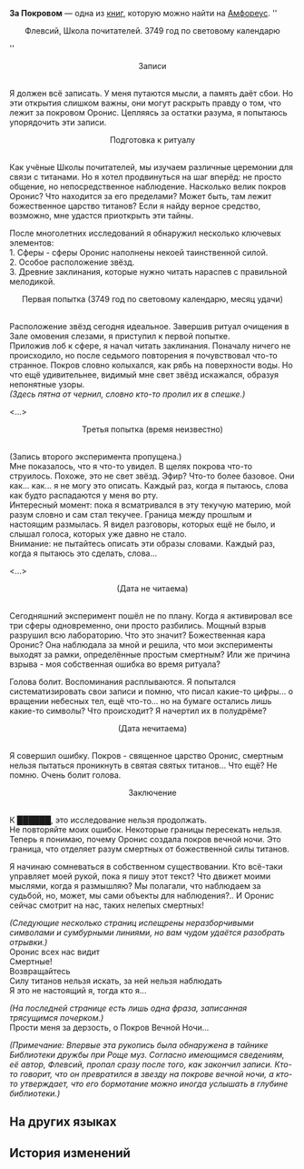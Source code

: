 {{Книга Инфобокс
|id           = 484
|Название     = 
|Изображение  = Предмет За Покровом.png
|Мир          = Амфореус
|Томов        = 1
|Автор        = <!--нужно добавить-->
|Описание     = Рукописный дневник учёного Школы почитателей Флевсия, в котором он записывает свои наблюдения за Покровом Вечной Ночи. Предполагается, что это его последний труд перед исчезновением.
|Том1         = {{tx}}
|Источник1    = {{tx|Отсутствует источник}}
|Персонажи    = 
|Фракции      = 
}}
'''За Покровом''' — одна из [[Книги|книг]], которую можно найти на [[Амфореус]].
<!--
==Получение==
<gallery>
Книга НАЗВАНИЕ.png|НАЗВАНИЕ
Локация НАЗВАНИЕ.png|Расположение на карте. Ближайший пространственный якорь «[[НАЗВАНИЕ]]»
</gallery>
-->
''<div align="center">Флевсий, Школа почитателей. 3749 год по световому календарю</div>''

<div align="center">Записи</div><br />Я должен всё записать. У меня путаются мысли, а память даёт сбои. Но эти открытия слишком важны, они могут раскрыть правду о том, что лежит за покровом Оронис. Цепляясь за остатки разума, я попытаюсь упорядочить эти записи.

<div align="center">Подготовка к ритуалу</div><br />Как учёные Школы почитателей, мы изучаем различные церемонии для связи с титанами. Но я хотел продвинуться на шаг вперёд: не просто общение, но непосредственное наблюдение. Насколько велик покров Оронис? Что находится за его пределами? Может быть, там лежит божественное царство титанов? Если я найду верное средство, возможно, мне удастся приоткрыть эти тайны.

После многолетних исследований я обнаружил несколько ключевых элементов:<br />
1. Сферы - сферы Оронис наполнены некоей таинственной силой.<br />
2. Особое расположение звёзд.<br />
3. Древние заклинания, которые нужно читать нараспев с правильной мелодикой.

<div align="center">Первая попытка (3749 год по световому календарю, месяц удачи)</div><br />Расположение звёзд сегодня идеальное. Завершив ритуал очищения в Зале омовения слезами, я приступил к первой попытке.<br />
Приложив лоб к сфере, я начал читать заклинания. Поначалу ничего не происходило, но после седьмого повторения я почувствовал что-то странное. Покров словно колыхался, как рябь на поверхности воды. Но что ещё удивительнее, видимый мне свет звёзд искажался, образуя непонятные узоры.<br />
''(Здесь пятна от чернил, словно кто-то пролил их в спешке.)''

<...>

<div align="center">Третья попытка (время неизвестно)</div><br />(Запись второго эксперимента пропущена.)<br />
Мне показалось, что я что-то увидел. В щелях покрова что-то струилось. Похоже, это не свет звёзд. Эфир? Что-то более базовое. Они как... как... я не могу это описать. Каждый раз, когда я пытаюсь, слова как будто распадаются у меня во рту.<br />
Интересный момент: пока я всматривался в эту текучую материю, мой разум словно и сам стал текучее. Граница между прошлым и настоящим размылась. Я видел разговоры, которых ещё не было, и слышал голоса, которых уже давно не стало.<br />
Внимание: не пытайтесь описать эти образы словами. Каждый раз, когда я пытаюсь это сделать, слова...

<...>

<div align="center">(Дата не читаема)</div><br />Сегодняшний эксперимент пошёл не по плану. Когда я активировал все три сферы одновременно, они просто разбились. Мощный взрыв разрушил всю лабораторию. Что это значит? Божественная кара Оронис? Она наблюдала за мной и решила, что мои эксперименты выходят за рамки, определённые простым смертным? Или же причина взрыва - моя собственная ошибка во время ритуала?

Голова болит. Воспоминания расплываются. Я попытался систематизировать свои записи и помню, что писал какие-то цифры... о вращении небесных тел, ещё что-то... но на бумаге остались лишь какие-то символы? Что происходит? Я начертил их в полудрёме?

<div align="center">(Дата нечитаема)</div><br />Я совершил ошибку. Покров - священное царство Оронис, смертным нельзя пытаться проникнуть в святая святых титанов... Что ещё? Не помню. Очень болит голова.

<div align="center">Заключение</div><br />К ██████, это исследование нельзя продолжать.<br />
Не повторяйте моих ошибок. Некоторые границы пересекать нельзя. Теперь я понимаю, почему Оронис создала покров вечной ночи. Это граница, что отделяет разум смертных от божественной силы титанов.

Я начинаю сомневаться в собственном существовании. Кто всё-таки управляет моей рукой, пока я пишу этот текст? Что движет моими мыслями, когда я размышляю? Мы полагали, что наблюдаем за судьбой, но, может, мы сами объекты для наблюдения?.. И Оронис сейчас смотрит на нас, таких нелепых смертных!

''(Следующие несколько страниц испещрены неразборчивыми символами и сумбурными линиями, но вам чудом удаётся разобрать отрывки.)''<br />
Оронис всех нас видит<br />
Смертные!<br />
Возвращайтесь<br />
Силу титанов нельзя искать, за ней нельзя наблюдать<br />
Я это не настоящий я, тогда кто я...

''(На последней странице есть лишь одна фраза, записанная трясущимся почерком.)''<br />
Прости меня за дерзость, о Покров Вечной Ночи...

''(Примечание: Впервые эта рукопись была обнаружена в тайнике Библиотеки дружбы при Роще муз. Согласно имеющимся сведениям, её автор, Флевсий, пропал сразу после того, как закончил записи. Кто-то говорит, что он превратился в звезду на покрове вечной ночи, а кто-то утверждает, что его бормотание можно иногда услышать в глубине библиотеки.)''

==На других языках==
{{На других языках
|en   = Beyond the Veil
|zhs  = 帷幕之外
|zht  = 帷幕之外
|ja   = 帳の外
|ko   = 장막 너머
|es   = Al otro lado del velo
|fr   = Au-delà du voile
|ru   = За Покровом
|th   = นอกเหนือม่าน
|vi   = Bên Ngoài Tấm Màn
|de   = Jenseits des Schleiers
|id   = Di Luar Tirai
|pt   = Além do Véu
}}

==История изменений==
{{История изменений|3.1}}